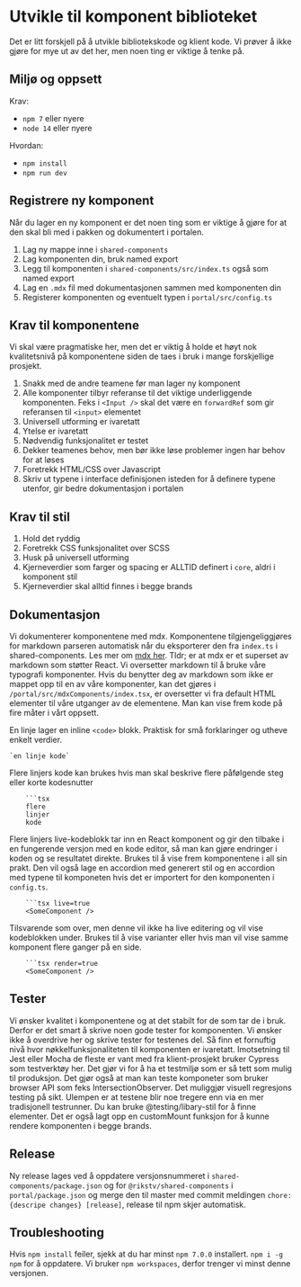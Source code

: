 # Utvikle til komponent biblioteket

Det er litt forskjell på å utvikle bibliotekskode og klient kode. Vi prøver å ikke gjøre for mye ut av det her, men noen ting er viktige å tenke på.

## Miljø og oppsett

Krav:

- `npm 7` eller nyere
- `node 14` eller nyere

Hvordan:

- `npm install`
- `npm run dev`

## Registrere ny komponent

Når du lager en ny komponent er det noen ting som er viktige å gjøre for at den skal bli med i pakken og dokumentert i portalen.

1. Lag ny mappe inne i `shared-components`
1. Lag komponenten din, bruk named export
1. Legg til komponenten i `shared-components/src/index.ts` også som named export
1. Lag en `.mdx` fil med dokumentasjonen sammen med komponenten din
1. Registerer komponenten og eventuelt typen i `portal/src/config.ts`

## Krav til komponentene

Vi skal være pragmatiske her, men det er viktig å holde et høyt nok kvalitetsnivå på komponentene siden de taes i bruk i mange forskjellige prosjekt.

1. Snakk med de andre teamene før man lager ny komponent
1. Alle komponenter tilbyr referanse til det viktige underliggende komponenten. Feks i `<Input />` skal det være en `forwardRef` som gir referansen til `<input>` elementet
1. Universell utforming er ivaretatt
1. Ytelse er ivaretatt
1. Nødvendig funksjonalitet er testet
1. Dekker teamenes behov, men bør ikke løse problemer ingen har behov for at løses
1. Foretrekk HTML/CSS over Javascript
1. Skriv ut typene i interface definisjonen isteden for å definere typene utenfor, gir bedre dokumentasjon i portalen

## Krav til stil

1. Hold det ryddig
1. Foretrekk CSS funksjonalitet over SCSS
1. Husk på universell utforming
1. Kjerneverdier som farger og spacing er ALLTID definert i `core`, aldri i komponent stil
1. Kjerneverdier skal alltid finnes i begge brands

## Dokumentasjon

Vi dokumenterer komponentene med mdx. Komponentene tilgjengeliggjøres for markdown parseren automatisk når du eksporterer den fra `index.ts` i shared-components.
Les mer om [mdx her](https://mdxjs.com/). Tldr; er at mdx er et superset av markdown som støtter React. Vi oversetter markdown til å bruke våre typografi komponenter.
Hvis du benytter deg av markdown som ikke er mappet opp til en av våre komponenter, kan det gjøres i `/portal/src/mdxComponents/index.tsx`, er oversetter vi fra default HTML elementer til våre utganger av de elementene.
Man kan vise frem kode på fire måter i vårt oppsett.

En linje lager en inline `<code>` blokk. Praktisk for små forklaringer og utheve enkelt verdier.

```
`en linje kode`
```

Flere linjers kode kan brukes hvis man skal beskrive flere påfølgende steg eller korte kodesnutter

```
    ```tsx
    flere
    linjer
    kode
```

Flere linjers live-kodeblokk tar inn en React komponent og gir den tilbake i en fungerende versjon med en kode editor, så man kan gjøre endringer i koden og se resultatet direkte.
Brukes til å vise frem komponentene i all sin prakt. Den vil også lage en accordion med generert stil og en accordion med typene til komponeten hvis det er importert for den komponenten i `config.ts`.

```
    ```tsx live=true
    <SomeComponent />
```

Tilsvarende som over, men denne vil ikke ha live editering og vil vise kodeblokken under. Brukes til å vise varianter eller hvis man vil vise samme komponent flere ganger på en side.

```
    ```tsx render=true
    <SomeComponent />
```

## Tester

Vi ønsker kvalitet i komponentene og at det stabilt for de som tar de i bruk. Derfor er det smart å skrive noen gode tester for komponenten. Vi ønsker ikke å overdrive her og skrive tester for testenes del.
Så finn et fornuftig nivå hvor nøkkelfunksjonaliteten til komponenten er ivaretatt. Imotsetning til Jest eller Mocha de fleste er vant med fra klient-prosjekt bruker Cypress som testverktøy her.
Det gjør vi for å ha et testmiljø som er så tett som mulig til produksjon. Det gjør også at man kan teste komponeter som bruker browser API som feks IntersectionObserver.
Det muliggjør visuell regresjons testing på sikt. Ulempen er at testene blir noe tregere enn via en mer tradisjonell testrunner. Du kan bruke @testing/libary-stil for å finne elementer.
Det er også lagt opp en customMount funksjon for å kunne rendere komponenten i begge brands.

## Release

Ny release lages ved å oppdatere versjonsnummeret i `shared-components/package.json` og for `@rikstv/shared-components` i `portal/package.json` og merge den til master med commit meldingen `chore: {descripe changes} [release]`, release til npm skjer automatisk.

## Troubleshooting

Hvis `npm install` feiler, sjekk at du har minst `npm 7.0.0` installert. `npm i -g npm` for å oppdatere. Vi bruker `npm workspaces`, derfor trenger vi minst denne versjonen.
